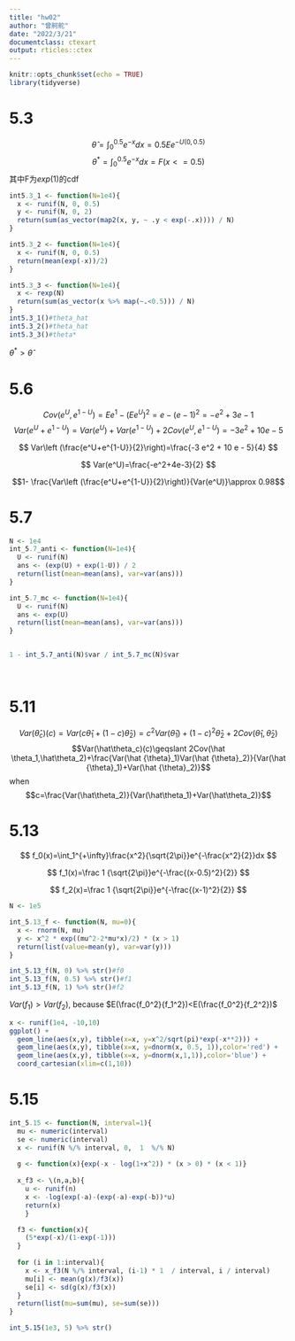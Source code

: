 ```yaml
---
title: "hw02"
author: "曾舸舵"
date: "2022/3/21"
documentclass: ctexart
output: rticles::ctex
---
```



```r
knitr::opts_chunk$set(echo = TRUE)
library(tidyverse)
```

# 5.3

$$\widehat\theta=\int_0^{0.5} e^{-x}dx=0.5Ee^{-U(0, 0.5)}$$ $$\theta^*=\int_0^{0.5} e^{-x}dx=F(x<=0.5)$$其中F为$exp(1)$的cdf

```r
int5.3_1 <- function(N=1e4){
  x <- runif(N, 0, 0.5)
  y <- runif(N, 0, 2)
  return(sum(as_vector(map2(x, y, ~ .y < exp(-.x)))) / N)
}

int5.3_2 <- function(N=1e4){
  x <- runif(N, 0, 0.5)
  return(mean(exp(-x))/2)
}

int5.3_3 <- function(N=1e4){
  x <- rexp(N)
  return(sum(as_vector(x %>% map(~.<0.5))) / N)
}
int5.3_1()#theta_hat
int5.3_2()#theta_hat
int5.3_3()#theta*
```

$\theta^*>\widehat\theta$

# 5.6

$$Cov(e^U,e^{1-U})=Ee^1-(Ee^U)^2=e-(e-1)^2=-e^2+3e-1$$$$Var(e^U+e^{1-U})=Var(e^U)+Var(e^{1-U})+2Cov(e^U,e^{1-U})=-3 e^2 + 10 e - 5$$

$$
Var\left (\frac{e^U+e^{1-U}}{2}\right)=\frac{-3 e^2 + 10 e - 5}{4}
$$

$$
Var(e^U)=\frac{-e^2+4e-3}{2}
$$

$$1- \frac{Var\left (\frac{e^U+e^{1-U}}{2}\right)}{Var(e^U)}\approx 0.98$$

# 5.7

```r
N <- 1e4
int_5.7_anti <- function(N=1e4){
  U <- runif(N)
  ans <- (exp(U) + exp(1-U)) / 2
  return(list(mean=mean(ans), var=var(ans)))
}

int_5.7_mc <- function(N=1e4){
  U <- runif(N)
  ans <- exp(U)
  return(list(mean=mean(ans), var=var(ans)))
}


1 - int_5.7_anti(N)$var / int_5.7_mc(N)$var
 
 
```

# 5.11

$$Var(\hat\theta_c)(c)=Var\left (c\hat {\theta}_1+(1-c)\hat\theta_2\right )=c^2Var(\hat {\theta}_1)+(1-c)^2\hat\theta_2+2Cov(\hat {\theta}_1,\hat {\theta}_2)$$$$Var(\hat\theta_c)(c)\geqslant 2Cov(\hat \theta_1,\hat\theta_2)+\frac{Var(\hat {\theta}_1)Var(\hat {\theta}_2)}{Var(\hat {\theta}_1)+Var(\hat {\theta}_2)}$$when$$c=\frac{Var(\hat\theta_2)}{Var(\hat\theta_1)+Var(\hat\theta_2)}$$

# 5.13
$$
f_0(x)=\int_1^{+\infty}\frac{x^2}{\sqrt{2\pi}}e^{-\frac{x^2}{2}}dx
$$

$$
f_1(x)=\frac 1 {\sqrt{2\pi}}e^{-\frac{(x-0.5)^2}{2}}
$$

$$
f_2(x)=\frac 1 {\sqrt{2\pi}}e^{-\frac{(x-1)^2}{2}}
$$

```r
N <- 1e5

int_5.13_f <- function(N, mu=0){
  x <- rnorm(N, mu)
  y <- x^2 * exp((mu^2-2*mu*x)/2) * (x > 1)
  return(list(value=mean(y), var=var(y)))
}

int_5.13_f(N, 0) %>% str()#f0
int_5.13_f(N, 0.5) %>% str()#f1
int_5.13_f(N, 1) %>% str()#f2

```
$Var(f_1) > Var(f_2)$, because $E(\frac{f_0^2}{f_1^2})<E(\frac{f_0^2}{f_2^2})$

```r
x <- runif(1e4, -10,10)
ggplot() + 
  geom_line(aes(x,y), tibble(x=x, y=x^2/sqrt(pi)*exp(-x**2))) + 
  geom_line(aes(x,y), tibble(x=x, y=dnorm(x, 0.5, 1)),color='red') +
  geom_line(aes(x,y), tibble(x=x, y=dnorm(x,1,1)),color='blue') +
  coord_cartesian(xlim=c(1,10))
```

# 5.15

```r
int_5.15 <- function(N, interval=1){
  mu <- numeric(interval)
  se <- numeric(interval)
  x <- runif(N %/% interval, 0,  1  %/% N)
  
  g <- function(x){exp(-x - log(1+x^2)) * (x > 0) * (x < 1)}
  
  x_f3 <- \(n,a,b){
    u <- runif(n)
    x <- -log(exp(-a)-(exp(-a)-exp(-b))*u)
    return(x)
    }

  f3 <- function(x){
    (5*exp(-x)/(1-exp(-1)))
  }
  
  for (i in 1:interval){
    x <- x_f3(N %/% interval, (i-1) * 1  / interval, i / interval)
    mu[i] <- mean(g(x)/f3(x))
    se[i] <- sd(g(x)/f3(x))
  }
  return(list(mu=sum(mu), se=sum(se)))
}

int_5.15(1e3, 5) %>% str()


```
